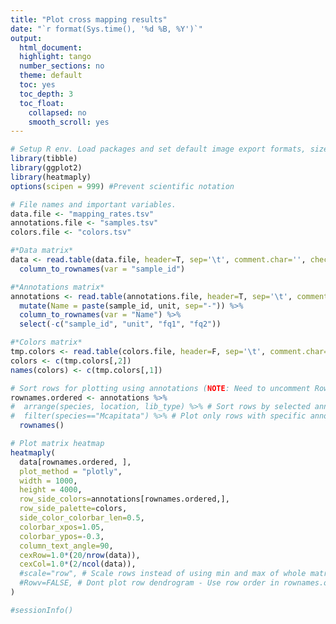 ```yaml
---
title: "Plot cross mapping results"
date: "`r format(Sys.time(), '%d %B, %Y')`"
output:
  html_document:
  highlight: tango
  number_sections: no
  theme: default
  toc: yes
  toc_depth: 3
  toc_float:
    collapsed: no
    smooth_scroll: yes
---
```



```r
# Setup R env. Load packages and set default image export formats, size and resolution.
library(tibble)
library(ggplot2)
library(heatmaply)
options(scipen = 999) #Prevent scientific notation
```


```r
# File names and important variables.
data.file <- "mapping_rates.tsv"
annotations.file <- "samples.tsv"
colors.file <- "colors.tsv"
```


```r
#*Data matrix*
data <- read.table(data.file, header=T, sep='\t', comment.char='', check.names=FALSE) %>%
  column_to_rownames(var = "sample_id")

#*Annotations matrix*
annotations <- read.table(annotations.file, header=T, sep='\t', comment.char='#', check.names=FALSE) %>% 
  mutate(Name = paste(sample_id, unit, sep="-")) %>%
  column_to_rownames(var = "Name") %>%
  select(-c("sample_id", "unit", "fq1", "fq2"))

#*Colors matrix*
tmp.colors <- read.table(colors.file, header=F, sep='\t', comment.char='', check.names=FALSE)
colors <- c(tmp.colors[,2])
names(colors) <- c(tmp.colors[,1])
```


```r
# Sort rows for plotting using annotations (NOTE: Need to uncomment Rowv for this to take effect)
rownames.ordered <- annotations %>%
#  arrange(species, location, lib_type) %>% # Sort rows by selected annotation columns
#  filter(species=="Mcapitata") %>% # Plot only rows with specific annotations
  rownames()

# Plot matrix heatmap
heatmaply(
  data[rownames.ordered, ],
  plot_method = "plotly",
  width = 1000,
  height = 4000,
  row_side_colors=annotations[rownames.ordered,],
  row_side_palette=colors,
  side_color_colorbar_len=0.5,
  colorbar_xpos=1.05,
  colorbar_ypos=-0.3,
  column_text_angle=90,
  cexRow=1.0*(20/nrow(data)),
  cexCol=1.0*(2/ncol(data)),
  #scale="row", # Scale rows instead of using min and max of whole matrix
  #Rowv=FALSE, # Dont plot row dendrogram - Use row order in rownames.ordered
)
```


```r
#sessionInfo()
```
